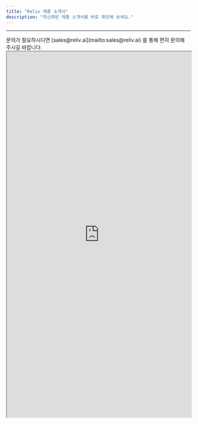 ```yaml
---
title: "Reliv 제품 소개서"
description: "최신화된 제품 소개서를 바로 확인해 보세요."
---
```


---

<Note>
  문의가 필요하시다면 [sales@reliv.ai](mailto:sales@reliv.ai) 를 통해 편히
  문의해 주시길 바랍니다.
</Note>

<iframe
  src="https://tally.so/embed/wQV8N7?alignLeft=1&hideTitle=1&transparentBackground=1&dynamicHeight=1"
  width="100%"
  height="1000px"
></iframe>
